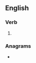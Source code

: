 ==English==

===Verb===
{{head|en|present participle}}

# {{present participle of|snirt|lang=en|nocat=1}}

===Anagrams===
* {{anagrams|en|stringin'}}